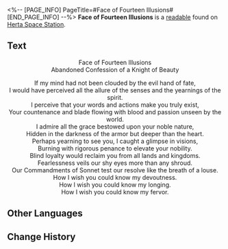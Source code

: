 <%-- [PAGE_INFO]
PageTitle=#Face of Fourteen Illusions#
[END_PAGE_INFO] --%>
{{Readable Infobox
|id           = 280
|partIds      = 190530
|title        = 
|image        = Item Journal Page.png
|world        = Herta Space Station
|parts        = 1
|author       = <!--to be added-->
|description  = A confession letter from an anonymous Knight of the Beauty.
|part1        = Face of Fourteen Illusions
|source1      = {{cx|Source missing}}
|characters   = 
|factions     = Knights of Beauty
}}
'''Face of Fourteen Illusions''' is a [[readable]] found on [[Herta Space Station]].
<!--
==Location==
{{Map Embed|<map name>|<marker id>}}
-->
==Text==
<div align="center">Face of Fourteen Illusions<br />
Abandoned Confession of a Knight of Beauty

If my mind had not been clouded by the evil hand of fate,<br />
I would have perceived all the allure of the senses and the yearnings of the spirit.<br />
I perceive that your words and actions make you truly exist,<br />
Your countenance and blade flowing with blood and passion unseen by the world.<br />
I admire all the grace bestowed upon your noble nature,<br />
Hidden in the darkness of the armor but deeper than the heart.<br />
Perhaps yearning to see you, I caught a glimpse in visions,<br />
Burning with rigorous penance to elevate your nobility.<br />
Blind loyalty would reclaim you from all lands and kingdoms.<br />
Fearlessness veils our shy eyes more than any shroud.<br />
Our Commandments of Sonnet test our resolve like the breath of a louse.<br />
How I wish you could know my devoutness.<br />
How I wish you could know my longing.<br />
How I wish you could know my fervor.</div>

<!--
==Trivia==
* 
-->
==Other Languages==
{{Other Languages
|en   = Face of Fourteen Illusions
|zhs  = 十四种幻觉的面庞
|zht  = 十四種幻覺的面龐
|ja   = 十四種類の幻覚の顔
|ko   = 14가지 환각의 얼굴
|es   = Rostro de las catorce ilusiones
|fr   = Le visage aux quatorze illusions
|ru   = Лик четырнадцати иллюзий
|th   = ใบหน้าลวงตาทั้ง 14 ชนิด
|vi   = Bộ Mặt 14 Loại Ảo Giác
|de   = Gesicht der Vierzehn Illusionen
|id   = Wajah dari 14 Ilusi
|pt   = Face das Quatorze Ilusões
}}

==Change History==
{{Change History|1.5}}